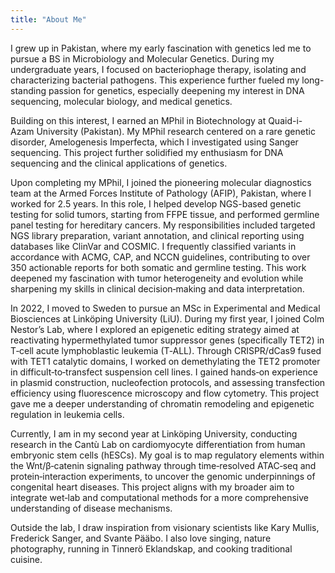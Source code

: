 ```yaml
---
title: "About Me"
---
```


I grew up in Pakistan, where my early fascination with genetics led me to pursue a BS in Microbiology and Molecular Genetics. During my undergraduate years, I focused on bacteriophage therapy, isolating and characterizing bacterial pathogens. This experience further fueled my long-standing passion for genetics, especially deepening my interest in DNA sequencing, molecular biology, and medical genetics. 

Building on this interest, I earned an MPhil in Biotechnology at Quaid-i-Azam University (Pakistan). My MPhil research centered on a rare genetic disorder, Amelogenesis Imperfecta, which I investigated using Sanger sequencing. This project further solidified my enthusiasm for DNA sequencing and the clinical applications of genetics. 

Upon completing my MPhil, I joined the pioneering molecular diagnostics team at the Armed Forces Institute of Pathology (AFIP), Pakistan, where I worked for 2.5 years. In this role, I helped develop NGS-based genetic testing for solid tumors, starting from FFPE tissue, and performed germline panel testing for hereditary cancers. My responsibilities included targeted NGS library preparation, variant annotation, and clinical reporting using databases like ClinVar and COSMIC. I frequently classified variants in accordance with ACMG, CAP, and NCCN guidelines, contributing to over 350 actionable reports for both somatic and germline testing. This work deepened my fascination with tumor heterogeneity and evolution while sharpening my skills in clinical decision‐making and data interpretation. 

In 2022, I moved to Sweden to pursue an MSc in Experimental and Medical Biosciences at Linköping University (LiU). During my first year, I joined Colm Nestor’s Lab, where I explored an epigenetic editing strategy aimed at reactivating hypermethylated tumor suppressor genes (specifically TET2) in T‐cell acute lymphoblastic leukemia (T‐ALL). Through CRISPR/dCas9 fused with TET1 catalytic domains, I worked on demethylating the TET2 promoter in difficult‐to‐transfect suspension cell lines. I gained hands‐on experience in plasmid construction, nucleofection protocols, and assessing transfection efficiency using fluorescence microscopy and flow cytometry. This project gave me a deeper understanding of chromatin remodeling and epigenetic regulation in leukemia cells. 

Currently, I am in my second year at Linköping University, conducting research in the Cantù Lab on cardiomyocyte differentiation from human embryonic stem cells (hESCs). My goal is to map regulatory elements within the Wnt/β‐catenin signaling pathway through time‐resolved ATAC‐seq and protein‐interaction experiments, to uncover the genomic underpinnings of congenital heart diseases. This project aligns with my broader aim to integrate wet‐lab and computational methods for a more comprehensive understanding of disease mechanisms. 

Outside the lab, I draw inspiration from visionary scientists like Kary Mullis, Frederick Sanger, and Svante Pääbo. I also love singing, nature photography, running in Tinnerö Eklandskap, and cooking traditional cuisine. 
